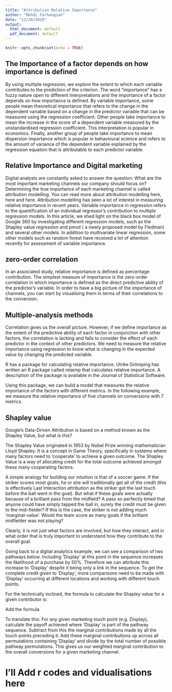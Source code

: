 ```yaml
---
title: "Attribution Relative Importance"
author: "Mehdi Farhangian"
date: "12/20/2019"
output:
  html_document: default
  pdf_document: default
---
```


```r
knitr::opts_chunk$set(echo = TRUE)
```

## The Importance of a factor depends on how importance is defined


By using multiple regression, we explore the extent to which each variable contributes to the prediction of the criterion. The word ”importance” has a fuzzy nature open to different interpretations and the importance of a factor depends on how importance is defined. By variable importance, some people mean theoretical importance that refers to the change in the dependent variable based on a change in the predictor variable that can be measured using the regression coefficient. Other people take importance to mean the increase in the score of a dependent variable measured by the unstandardised regression coefficient. This interpretation is popular in economics. Finally, another group of people take importance to mean dispersion importance which is popular in behavioural science and refers to the amount of variance of the dependent variable explained by the regression equation that is attributable to each predictor variable.

## Relative Importance and Digital marketing


Digital analysts are constantly asked to answer the question: What are the most important marketing channels our company should focus on? Determining the true importance of each marketing channel is called attribution modelling. You can read more about attribution modelling here, here and here. Attribution modelling has seen a lot of interest in measuring relative importance in recent years. Variable importance in regression refers to the quantification of an individual regressor’s contribution to multiple regression models. In this article, we shed light on the black box model of Google 360 by investigating different regression models, such as the Shapley value regression and pmvd ( a newly proposed model by Fledman) and several other models. In addition to multivariate linear regression, some other models such as random forest have received a lot of attention recently for assessment of variable importance.

## zero-order correlation

In an associated study, relative importance is defined as percentage contribution. The simplest measure of importance is the zero-order correlation in which importance is defined as the direct predictive ability of the predictor's variable. In order to have a big picture of the importance of channels, you can start by visualising them in terms of their correlations to the conversion.


## Multiple-analysis methods

Correlation gives us the overall picture. However, if we define importance as the extent of the predictive ability of each factor in conjunction with other factors, the correlation is lacking and fails to consider the effect of each predictor in the context of other predictors. We need to measure the relative importance using regression to know what is changing in the expected value by changing the predicted variable.

R has a package for calculating relative importance. Ulrike Grömping has written an R package called relaimp that calculates relative importance. A description of the package is available in the Journal of Statistical Software.

Using this package, we can build a model that measures the relative importance of the factors with different metrics. In the following example, we measure the relative importance of five channels on conversions with 7 metrics.

## Shapley value

Google's Data-Driven Attribution is based on a method known as the Shapley Value, but what is this?

The Shapley Value originated in 1953 by Nobel Prize winning mathematician Lloyd Shapley. It is a concept in Game Theory, specifically in systems where many factors need to 'cooperate' to achieve a given outcome. The Shapley Value is a way of allocating credit for the total outcome achieved amongst these many cooperating factors.

A simple analogy for building our intuition is that of a soccer game. If the striker scores most goals, he or she will traditionally get all of the credit (this is effectively Last Interaction attribution as the striker got the last touch before the ball went in the goal). But what if these goals were actually because of a brilliant pass from the midfield? A pass so perfectly timed that anyone could have simply tapped the ball in, surely the credit must be given to the mid-fielder? If this is the case, the striker is not adding much 'marginal-value'. Would the team score as many goals if the brilliant midfielder was not playing?

Clearly, it is not just what factors are involved, but how they interact, and in what order that is truly important to understand how they contribute to the overall goal.

Going back to a digital analytics example, we can see a comparison of two pathways below. Including 'Display' at this point in the sequence increases the likelihood of a purchase by 50%. Therefore we can attribute this increase to 'Display' despite it being only a link in the sequence. To get the complete credit given to 'Display', more comparisons need to be made with 'Display' occurring at different locations and working with different touch points.

For the technically inclined, the formula to calculate the Shapley value for a given contributor is:

Add the formula 

To translate this: For any given marketing touch point (e.g. Display), calculate the payoff achieved where 'Display' is part of the pathway sequence. Subtract from this the marginal contributions made by all the touch points preceding it. Add these marginal contributions up across all permutations containing 'Display' and divide by the total number of possible pathway permutations. This gives us our weighted marginal contribution to the overall conversions for a given marketing channel.

# I'll Add r codes and vidualisations here 

